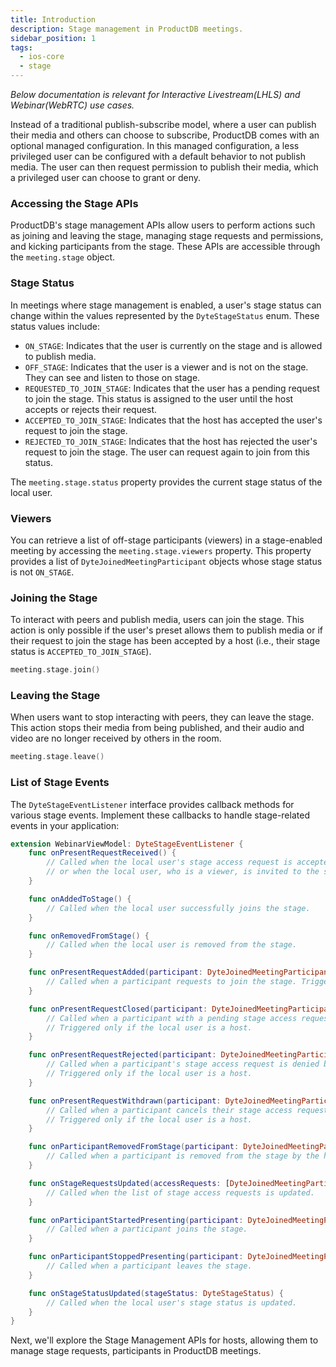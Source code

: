 ```yaml
---
title: Introduction
description: Stage management in ProductDB meetings.
sidebar_position: 1
tags:
  - ios-core
  - stage
---
```


_Below documentation is relevant for Interactive Livestream(LHLS) and Webinar(WebRTC) use cases._

Instead of a traditional publish-subscribe model, where a user can publish their media and others can choose to subscribe, ProductDB
comes with an optional managed configuration. In this managed configuration, a less privileged user can be configured with a
default behavior to not publish media. The user can then request permission to publish their media, which a privileged user can
choose to grant or deny.

### Accessing the Stage APIs

ProductDB's stage management APIs allow users to perform actions such as joining and leaving the stage, managing stage requests and
permissions, and kicking participants from the stage. These APIs are accessible through the `meeting.stage` object.

### Stage Status

In meetings where stage management is enabled, a user's stage status can change within the values represented by the `DyteStageStatus`
enum. These status values include:

- `ON_STAGE`: Indicates that the user is currently on the stage and is allowed to publish media.
- `OFF_STAGE`: Indicates that the user is a viewer and is not on the stage. They can see and listen to those on stage.
- `REQUESTED_TO_JOIN_STAGE`: Indicates that the user has a pending request to join the stage. This status is assigned to the user
  until the host accepts or rejects their request.
- `ACCEPTED_TO_JOIN_STAGE`: Indicates that the host has accepted the user's request to join the stage.
- `REJECTED_TO_JOIN_STAGE`: Indicates that the host has rejected the user's request to join the stage. The user can request again
  to join from this status.

The `meeting.stage.status` property provides the current stage status of the local user.

### Viewers

You can retrieve a list of off-stage participants (viewers) in a stage-enabled meeting by accessing the `meeting.stage.viewers`
property. This property provides a list of `DyteJoinedMeetingParticipant` objects whose stage status is not `ON_STAGE`.

### Joining the Stage

To interact with peers and publish media, users can join the stage. This action is only possible if the user's preset allows them
to publish media or if their request to join the stage has been accepted by a host (i.e., their stage status is `ACCEPTED_TO_JOIN_STAGE`).

```swift
meeting.stage.join()
```

### Leaving the Stage

When users want to stop interacting with peers, they can leave the stage. This action stops their media from being published,
and their audio and video are no longer received by others in the room.

```swift
meeting.stage.leave()
```

### List of Stage Events

The `DyteStageEventListener` interface provides callback methods for various stage events. Implement these callbacks to handle
stage-related events in your application:

```swift
extension WebinarViewModel: DyteStageEventListener {
    func onPresentRequestReceived() {
        // Called when the local user's stage access request is accepted by the host,
        // or when the local user, who is a viewer, is invited to the stage by the host.
    }

    func onAddedToStage() {
        // Called when the local user successfully joins the stage.
    }

    func onRemovedFromStage() {
        // Called when the local user is removed from the stage.
    }

    func onPresentRequestAdded(participant: DyteJoinedMeetingParticipant) {
        // Called when a participant requests to join the stage. Triggered only if the local user is a host.
    }

    func onPresentRequestClosed(participant: DyteJoinedMeetingParticipant) {
        // Called when a participant with a pending stage access request leaves the meeting.
        // Triggered only if the local user is a host.
    }

    func onPresentRequestRejected(participant: DyteJoinedMeetingParticipant) {
        // Called when a participant's stage access request is denied by the host.
        // Triggered only if the local user is a host.
    }

    func onPresentRequestWithdrawn(participant: DyteJoinedMeetingParticipant) {
        // Called when a participant cancels their stage access request.
        // Triggered only if the local user is a host.
    }

    func onParticipantRemovedFromStage(participant: DyteJoinedMeetingParticipant) {
        // Called when a participant is removed from the stage by the host.
    }

    func onStageRequestsUpdated(accessRequests: [DyteJoinedMeetingParticipant]) {
        // Called when the list of stage access requests is updated.
    }

    func onParticipantStartedPresenting(participant: DyteJoinedMeetingParticipant) {
        // Called when a participant joins the stage.
    }

    func onParticipantStoppedPresenting(participant: DyteJoinedMeetingParticipant) {
        // Called when a participant leaves the stage.
    }

    func onStageStatusUpdated(stageStatus: DyteStageStatus) {
        // Called when the local user's stage status is updated.
    }
}
```

Next, we'll explore the Stage Management APIs for hosts, allowing them to manage stage requests, participants in ProductDB meetings.

<head>
  <title>iOS Core Stage Introduction</title>
</head>
